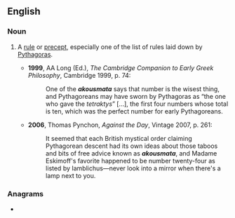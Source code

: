 ==English==

===Noun===
{{en-noun|akousmata}}

# {{lb|en|philosophy}} A [[rule]] or [[precept]], especially one of the list of rules laid down by [[w:Pythagoras|Pythagoras]].
#* '''1999''', AA Long (Ed.), ''The Cambridge Companion to Early Greek Philosophy'', Cambridge 1999, p. 74:
#*: One of the '''''akousmata''''' says that number is the wisest thing, and Pythagoreans may have sworn by Pythagoras as “the one who gave the ''tetraktys''” [...], the first four numbers whose total is ten, which was the perfect number for early Pythagoreans.
#* '''2006''', Thomas Pynchon, ''Against the Day'', Vintage 2007, p. 261:
#*: It seemed that each British mystical order claiming Pythagorean descent had its own ideas about those taboos and bits of free advice known as '''''akousmata''''', and Madame Eskimoff's favorite happened to be number twenty-four as listed by Iamblichus—never look into a mirror when there's a lamp next to you.

===Anagrams===
* {{anagrams|en|a=aakmosu|mousaka}}